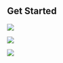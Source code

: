 

## Get Started

<Row>


<Column colLg={4} colMd={4} noGutterMdLeft>
<ArticleCard
    color="dark"
    title="Guides"
    subTitle="Read the Getting Started guide and get your first app running"
    href="/getting-started/overview"
    >

![](resources/images/hacktoberfest.png)

</ArticleCard>

</Column>

<Column colLg={4} colMd={4} noGutterMdLeft>
<ArticleCard
    color="dark"
    title="Installation"
    subTitle="Read the installation guides to help get your environment setup"
    href="/admin/overview"
    >

![](resources/images/v10.7-release.png)

</ArticleCard>
</Column>
<Column colLg={4} colMd={4} noGutterMdLeft>
<ArticleCard
    color="dark"
    title="Starter Kit Templates"
    subTitle="Get some code to get you started"
    href="/starterkits/overview"
    >

![](/resources/images/because-colors.png)

</ArticleCard>
</Column>
</Row>



